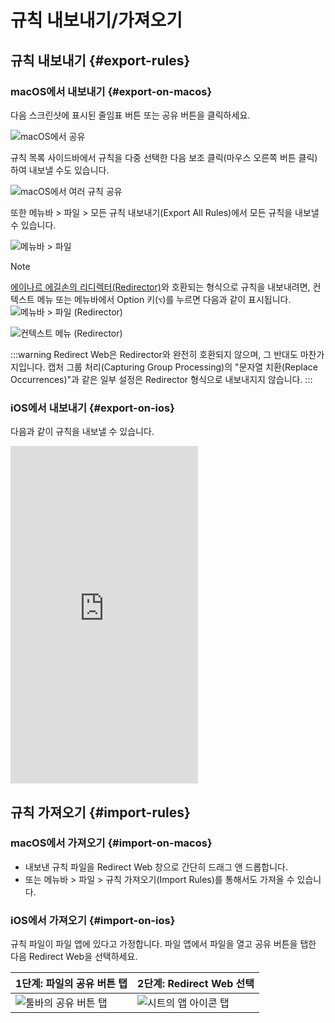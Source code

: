 # 규칙 내보내기/가져오기

## 규칙 내보내기 {#export-rules}

### macOS에서 내보내기 {#export-on-macos}

다음 스크린샷에 표시된 줄임표 버튼 또는 공유 버튼을 클릭하세요.

![macOS에서 공유](/img/share-on-macos.png)

규칙 목록 사이드바에서 규칙을 다중 선택한 다음 보조 클릭(마우스 오른쪽 버튼 클릭)하여 내보낼 수도 있습니다.

![macOS에서 여러 규칙 공유](/img/multiselect-on-macos.png)

또한 메뉴바 > 파일 > 모든 규칙 내보내기(Export All Rules)에서 모든 규칙을 내보낼 수 있습니다.

![메뉴바 > 파일](/img/menubar-file.png)

> [!NOTE]
> [에이나르 에길손의 리디렉터(Redirector)](https://einaregilsson.com/redirector/)와 호환되는 형식으로 규칙을 내보내려면, 컨텍스트 메뉴 또는 메뉴바에서 Option 키(`⌥`)를 누르면 다음과 같이 표시됩니다.
> ![메뉴바 > 파일 (Redirector)](/img/menubar-file-redirector.png)
>
> ![컨텍스트 메뉴 (Redirector)](/img/context-menu-redirector.png)
>
> :::warning
> Redirect Web은 Redirector와 완전히 호환되지 않으며, 그 반대도 마찬가지입니다. 캡처 그룹 처리(Capturing Group Processing)의 "문자열 치환(Replace Occurrences)"과 같은 일부 설정은 Redirector 형식으로 내보내지지 않습니다.
> :::

### iOS에서 내보내기 {#export-on-ios}

다음과 같이 규칙을 내보낼 수 있습니다.

<iframe height="540" src="https://www.youtube.com/embed/uQ6-SLEMlT4" title="iOS 규칙 내보내기 데모 비디오 (YouTube)" frameborder="0" allow="accelerometer; autoplay; clipboard-write; encrypted-media; gyroscope; picture-in-picture; web-share" allowfullscreen></iframe>

## 규칙 가져오기 {#import-rules}

### macOS에서 가져오기 {#import-on-macos}

- 내보낸 규칙 파일을 Redirect Web 창으로 간단히 드래그 앤 드롭합니다.
- 또는 메뉴바 > 파일 > 규칙 가져오기(Import Rules)를 통해서도 가져올 수 있습니다.

### iOS에서 가져오기 {#import-on-ios}

규칙 파일이 파일 앱에 있다고 가정합니다. 파일 앱에서 파일을 열고 공유 버튼을 탭한 다음 Redirect Web을 선택하세요.

| 1단계: 파일의 공유 버튼 탭                                     | 2단계: Redirect Web 선택                                         |
| ------------------------------------------------------------------------- | ------------------------------------------------------------------- |
| ![툴바의 공유 버튼 탭](/img/files-share-ios.png) | ![시트의 앱 아이콘 탭](/img/share-sheet-ios.png) |
